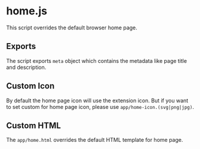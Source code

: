 
# home.js

This script overrides the default browser home page.

<Editor sync="framework" code={codes.script} filename="app/home.js" />

## Exports

The script exports `meta` object which contains the metadata like page title and description.

<Editor sync="language" code={codes.meta} filename="app/home.js" />

## Custom Icon

By default the home page icon will use the extension icon. But if you want to set custom for home page icon, please use `app/home-icon.(svg|png|jpg)`.

## Custom HTML

The `app/home.html` overrides the default HTML template for home page.

<Editor code={codes.html} filename="app/home.html" />
